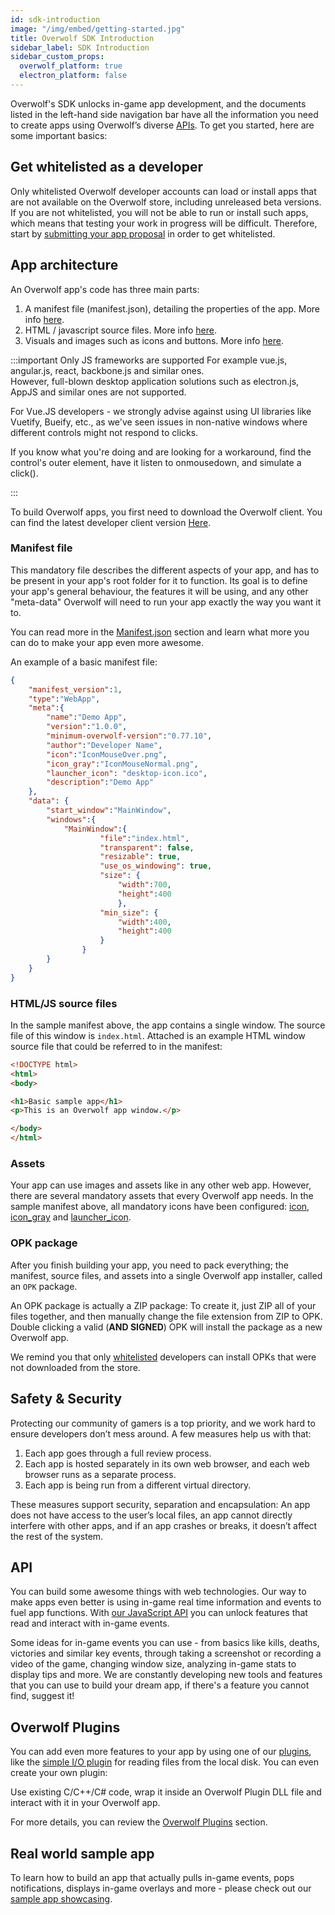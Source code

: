 ```yaml
---
id: sdk-introduction
image: "/img/embed/getting-started.jpg"
title: Overwolf SDK Introduction
sidebar_label: SDK Introduction
sidebar_custom_props:
  overwolf_platform: true
  electron_platform: false
---
```


Overwolf's SDK unlocks in-game app development, and the documents listed in the left-hand side navigation bar have all the information you need to create apps using Overwolf’s diverse [APIs](/api). To get you started, here are some important basics:

## Get whitelisted as a developer

Only whitelisted Overwolf developer accounts can load or install apps that are not available on the Overwolf store, including unreleased beta versions. If you are not whitelisted, you will not be able to run or install such apps, which means that testing your work in progress will be difficult. Therefore, start by [submitting your app proposal](submit-app-proposal) in order to get whitelisted.

## App architecture

An Overwolf app's code has three main parts:

1. A manifest file (manifest.json), detailing the properties of the app. More info [here](#manifest-file).
2. HTML / javascript source files. More info [here](#htmljs-source-files).
3. Visuals and images such as icons and buttons. More info [here](#assets).

:::important Only JS frameworks are supported
For example vue.js, angular.js, react, backbone.js and similar ones.  
However, full-blown desktop application solutions such as electron.js, AppJS and similar ones are not supported.  

For Vue.JS developers - we strongly advise against using UI libraries like Vuetify, Bueify, etc., as we've seen issues in non-native windows where different controls might not respond to clicks.  

If you know what you're doing and are looking for a workaround, find the control's outer element, have it listen to onmousedown, and simulate a click().

:::

To build Overwolf apps, you first need to download the Overwolf client.
You can find the latest developer client version [Here](https://download.overwolf.com/install/Download?Channel=developers).

### Manifest file

This mandatory file describes the different aspects of your app, and has to be present in your app's root folder for it to function.
Its goal is to define your app's general behaviour, the features it will be using, and any other "meta-data" Overwolf will need to run your app exactly the way you want it to.

You can read more in the [Manifest.json](/api/manifest) section and learn what more you can do to make your app even more awesome.

An example of a basic manifest file:

```json
{
	"manifest_version":1,
	"type":"WebApp",
	"meta":{
		"name":"Demo App",
		"version":"1.0.0",
		"minimum-overwolf-version":"0.77.10",
		"author":"Developer Name",
		"icon":"IconMouseOver.png",
        "icon_gray":"IconMouseNormal.png",
        "launcher_icon": "desktop-icon.ico",
		"description":"Demo App"
	},
	"data": {
		"start_window":"MainWindow",
		"windows":{
			"MainWindow":{
					"file":"index.html",
					"transparent": false,
					"resizable": true,
					"use_os_windowing": true,
					"size": {
						"width":700,
						"height":400
						},
					"min_size": {
						"width":400,
						"height":400
					}
				}
		}
	}
}
```


### HTML/JS source files

In the sample manifest above, the app contains a single window. The source file of this window is `index.html`. Attached is an example HTML  window source file that could be referred to in the manifest:

```html
<!DOCTYPE html>
<html>
<body>

<h1>Basic sample app</h1>
<p>This is an Overwolf app window.</p>

</body>
</html>
```

### Assets

Your app can use images and assets like in any other web app. However, there are several mandatory assets that every Overwolf app needs. In the sample manifest above, all mandatory icons have been configured: [icon](/api/manifest#meta-mouse-over), [icon_gray](/api/manifest#meta-gray_icon) and [launcher_icon](/api/manifest#meta-launcher_icon).

### OPK package

After you finish building your app, you need to pack everything; the manifest, source files, and assets into a single Overwolf app installer, called an `OPK` package.

An OPK package is actually a ZIP package: To create it, just ZIP all of your files together, and then manually change the file extension from ZIP to OPK. Double clicking a valid (**AND SIGNED**) OPK will install the package as a new Overwolf app.

We remind you that only [whitelisted](#whitelist-as-a-developer) developers can install OPKs that were not downloaded from the store.

## Safety & Security

Protecting our community of gamers is a top priority, and we work hard to ensure developers don’t mess around. A few measures help us with that:

1. Each app goes through a full review process.
2. Each app is hosted separately in its own web browser, and each web browser runs as a separate process.
3. Each app is being run from a different virtual directory.

These measures support security, separation and encapsulation: An app does not have access to the user’s local files, an app cannot directly interfere with other apps, and if an app crashes or breaks, it doesn’t affect the rest of the system.

## API

You can build some awesome things with web technologies. Our way to make apps even better is using in-game real time information and events to fuel app functions. With [our JavaScript API](/api) you can unlock features that read and interact with in-game events.

Some ideas for in-game events you can use - from basics like kills, deaths, victories and similar key events, through taking a screenshot or recording a video of the game, changing window size, analyzing in-game stats to display tips and more. We are constantly developing new tools and features that you can use to build your dream app, if there's a feature you cannot find, suggest it!

## Overwolf Plugins

You can add even more features to your app by using one of our [plugins](/topics/using-plugins/plugins-overview), like the [simple I/O plugin](/topics/using-plugins/simple-io-plugin) for reading files from the local disk. You can even create your own plugin: 

Use existing C/C++/C# code, wrap it inside an Overwolf Plugin DLL file and interact with it in your Overwolf app.

For more details, you can review the [Overwolf Plugins](/topics/using-plugins/plugins-overview) section.

## Real world sample app

To learn how to build an app that actually pulls in-game events, pops notifications, displays in-game overlays and more - please check out our [sample app showcasing](../basic-app/sample-app).

